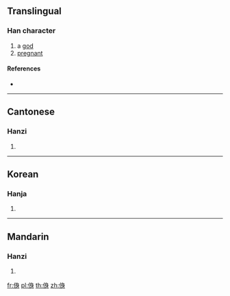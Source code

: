 {{character info/new}}
==Translingual==

===Han character===
{{Han char|rn=9|rad=人|as=07|sn=9|four=|canj=OHXH|ids=⿰亻身}}

# a [[god]]
# [[pregnant]]

====References====
* {{Han ref|kx=0103.050|hdz=10163.040|uh=3457|ud=13399}}

----

==Cantonese==

===Hanzi===
{{yue-hanzi|jyut=[[saan1]], [[saan6]]|y=saan1, saan6}}

# {{defn|lang=yue|sort=人07}}

----

==Korean==

===Hanja===
{{ko-hanja|hangeul=신|rv=sin|mr=sin|y=sin|eumhun=계집|ehrv=gyejip|ehmr=kyejip|ehy=kyeycip}}

# {{defn|lang=ko|sort=人07}}

----

==Mandarin==

===Hanzi===
{{cmn-hanzi|pin=[[shēn]] ([[shen1]])|wg=shen<sup>1</sup>}}

# {{defn|lang=cmn|sort=人07}}

[[fr:㑗]]
[[pl:㑗]]
[[th:㑗]]
[[zh:㑗]]